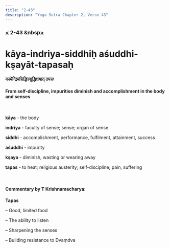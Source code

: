 ```yaml
---
title: "2-43"
description: "Yoga Sutra Chapter 2, Verse 43"
---
```


### [<](/Chapter-2/2-42/) 2-43 &nbsp[>](/Chapter-2/2-44/)

# kāya-indriya-siddhiḥ aśuddhi-kṣayāt-tapasaḥ

#### कायेन्द्रियसिद्धिरशुद्धिक्षयात् तपसः

#### From self-discipline, impurities diminish and accomplishment in the body and senses

<br />

**kāya** - the body

**indriya** - faculty of sense; sense; organ of sense

**siddhi** - accomplishment, performance, fulfilment, attainment, success

**aśuddhi** - impurity

**kṣaya** - diminish, wasting or wearing away

**tapas** - to heat; religious austerity; self-discipline; pain, suffering

<br />

#### Commentary by T Krishnamacharya:

**Tapas**

– Good, limited food

– The ability to listen

– Sharpening the senses

– Building resistance to Dvaṃdva
